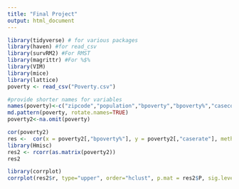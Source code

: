 ```yaml
---
title: "Final Project"
output: html_document
---
```


```r
library(tidyverse) # for various packages
library(haven) #for read_csv
library(survRM2) #For RMST
library(magrittr) #For %$%
library(VIM) 
library(mice) 
library(lattice)
poverty <- read_csv("Poverty.csv") 

```
```r
#provide shorter names for variables
names(poverty)<-c("zipcode","population","bpoverty","bpoverty%","casecount","casepercent","caserate") 
md.pattern(poverty, rotate.names=TRUE)
poverty2<-na.omit(poverty)

```

```r
cor(poverty2)
res <-  cor(x = poverty2[,"bpoverty%"], y = poverty2[,"caserate"], method = "spearman")
library(Hmisc)
res2 <- rcorr(as.matrix(poverty2))
res2

```

```r
library(corrplot)
corrplot(res2$r, type="upper", order="hclust", p.mat = res2$P, sig.level = 0.01, insig = "blank")

```
